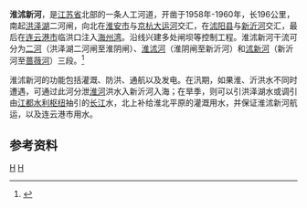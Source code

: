 '''淮沭新河'''，是[[江苏省|江苏省]]北部的一条人工河道，开凿于1958年-1960年，长196公里，南起[[洪泽湖|洪泽湖]]二河闸，向北在[[淮安市|淮安市]]与[[京杭大运河|京杭大运河]]交汇，在[[沭阳县|沭阳县]]与[[新沂河|新沂河]]交汇，最后在[[连云港市|连云港市]]临洪口注入[[海州湾|海州湾]]。沿线兴建多处闸坝等控制工程。淮沭新河干流可分为[[二河_(淮沭新河)|二河]]（洪泽湖二河闸至淮阴闸）、[[淮沭河|淮沭河]]（淮阴闸至新沂河）和[[沭新河|沭新河]]（新沂河至[[蔷薇河_(新沭河)|蔷薇河]]）三段。<ref name="中国河湖大典">{{cite book zh |author=《[[中国河湖大典|中国河湖大典]]》编纂委员会 |title=《中国河湖大典·淮河卷》 |format=M |edition=1 |location=北京 |publisher=中国水利水电出版社 |date=2010年9月 |pages= |id= ISBN 978-7-5084-7953-8}}</ref>

淮沭新河的功能包括灌溉、防洪、通航以及发电。在汛期，如果淮、沂洪水不同时遭遇，可通过此河分泄[[淮河|淮河]]洪水入新沂河入海；在旱季，则可以引洪泽湖水或调引由[[江都水利枢纽|江都水利枢纽]]抽引的[[长江|长江]]水，北上补给淮北平原的灌溉用水，并保证淮沭新河航运，以及连云港市用水。
==参考资料==
{{reflist}}
{{淮河}}
[[Category:沂沭泗河水系|H]]
[[Category:江苏河流|H]]